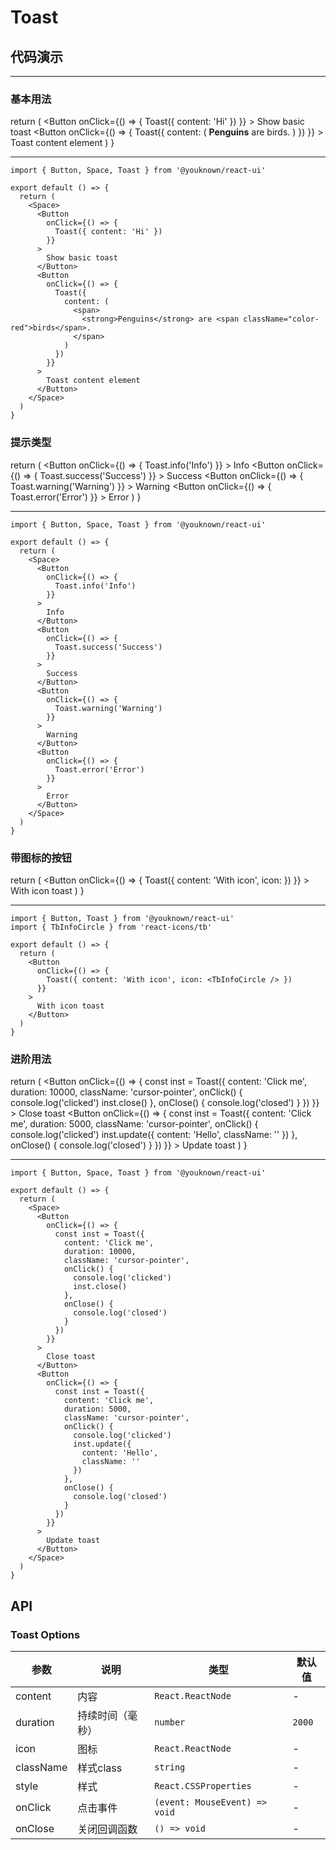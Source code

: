 # Toast

## 代码演示


---

### 基本用法

  return (
    <Space>
      <Button
        onClick={() => {
          Toast({ content: 'Hi' })
        }}
      >
        Show basic toast
      </Button>
      <Button
        onClick={() => {
          Toast({
            content: (
              <span>
                <strong>Penguins</strong> are <span className="color-red">birds</span>.
              </span>
            )
          })
        }}
      >
        Toast content element
      </Button>
    </Space>
  )
}

<BasicUsage />

---

```tsx
import { Button, Space, Toast } from '@youknown/react-ui'

export default () => {
  return (
    <Space>
      <Button
        onClick={() => {
          Toast({ content: 'Hi' })
        }}
      >
        Show basic toast
      </Button>
      <Button
        onClick={() => {
          Toast({
            content: (
              <span>
                <strong>Penguins</strong> are <span className="color-red">birds</span>.
              </span>
            )
          })
        }}
      >
        Toast content element
      </Button>
    </Space>
  )
}
```

### 提示类型

  return (
    <Space>
      <Button
        onClick={() => {
          Toast.info('Info')
        }}
      >
        Info
      </Button>
      <Button
        onClick={() => {
          Toast.success('Success')
        }}
      >
        Success
      </Button>
      <Button
        onClick={() => {
          Toast.warning('Warning')
        }}
      >
        Warning
      </Button>
      <Button
        onClick={() => {
          Toast.error('Error')
        }}
      >
        Error
      </Button>
    </Space>
  )
}

<ToastType />

---

```tsx
import { Button, Space, Toast } from '@youknown/react-ui'

export default () => {
  return (
    <Space>
      <Button
        onClick={() => {
          Toast.info('Info')
        }}
      >
        Info
      </Button>
      <Button
        onClick={() => {
          Toast.success('Success')
        }}
      >
        Success
      </Button>
      <Button
        onClick={() => {
          Toast.warning('Warning')
        }}
      >
        Warning
      </Button>
      <Button
        onClick={() => {
          Toast.error('Error')
        }}
      >
        Error
      </Button>
    </Space>
  )
}
```

### 带图标的按钮

  return (
    <Button
      onClick={() => {
        Toast({ content: 'With icon', icon: <TbInfoCircle /> })
      }}
    >
      With icon toast
    </Button>
  )
}

<ToastIcon />

---

```tsx
import { Button, Toast } from '@youknown/react-ui'
import { TbInfoCircle } from 'react-icons/tb'

export default () => {
  return (
    <Button
      onClick={() => {
        Toast({ content: 'With icon', icon: <TbInfoCircle /> })
      }}
    >
      With icon toast
    </Button>
  )
}
```

### 进阶用法

  return (
    <Space>
      <Button
        onClick={() => {
          const inst = Toast({
            content: 'Click me',
            duration: 10000,
            className: 'cursor-pointer',
            onClick() {
              console.log('clicked')
              inst.close()
            },
            onClose() {
              console.log('closed')
            }
          })
        }}
      >
        Close toast
      </Button>
      <Button
        onClick={() => {
          const inst = Toast({
            content: 'Click me',
            duration: 5000,
            className: 'cursor-pointer',
            onClick() {
              console.log('clicked')
              inst.update({
                content: 'Hello',
                className: ''
              })
            },
            onClose() {
              console.log('closed')
            }
          })
        }}
      >
        Update toast
      </Button>
    </Space>
  )
}

<Advance />

---

```tsx
import { Button, Space, Toast } from '@youknown/react-ui'

export default () => {
  return (
    <Space>
      <Button
        onClick={() => {
          const inst = Toast({
            content: 'Click me',
            duration: 10000,
            className: 'cursor-pointer',
            onClick() {
              console.log('clicked')
              inst.close()
            },
            onClose() {
              console.log('closed')
            }
          })
        }}
      >
        Close toast
      </Button>
      <Button
        onClick={() => {
          const inst = Toast({
            content: 'Click me',
            duration: 5000,
            className: 'cursor-pointer',
            onClick() {
              console.log('clicked')
              inst.update({
                content: 'Hello',
                className: ''
              })
            },
            onClose() {
              console.log('closed')
            }
          })
        }}
      >
        Update toast
      </Button>
    </Space>
  )
}
```

## API

### Toast Options

| 参数      | 说明             | 类型                          | 默认值 |
| --------- | ---------------- | ----------------------------- | ------ |
| content   | 内容             | `React.ReactNode`             | -      |
| duration  | 持续时间（毫秒） | `number`                      | `2000` |
| icon      | 图标             | `React.ReactNode`             | -      |
| className | 样式class        | `string`                      | -      |
| style     | 样式             | `React.CSSProperties`         | -      |
| onClick   | 点击事件         | `(event: MouseEvent) => void` | -      |
| onClose   | 关闭回调函数     | `() => void`                  | -      |
